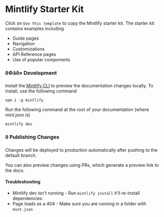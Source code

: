 # Mintlify Starter Kit

Click on `Use this template` to copy the Mintlify starter kit. The starter kit contains examples including

- Guide pages
- Navigation
- Customizations
- API Reference pages 
- Use of popular components

### ð©âð» Development

Install the [Mintlify CLI](https://www.npmjs.com/package/mintlify) to preview the documentation changes locally. To install, use the following command

```
npm i -g mintlify
```

Run the following command at the root of your documentation (where mint.json is)

```
mintlify dev
```

### ð Publishing Changes

Changes will be deployed to production automatically after pushing to the default branch.

You can also preview changes using PRs, which generate a preview link to the docs.

#### Troubleshooting

- Mintlify dev isn't running - Run `mintlify install` it'll re-install dependencies.
- Page loads as a 404 - Make sure you are running in a folder with `mint.json`
